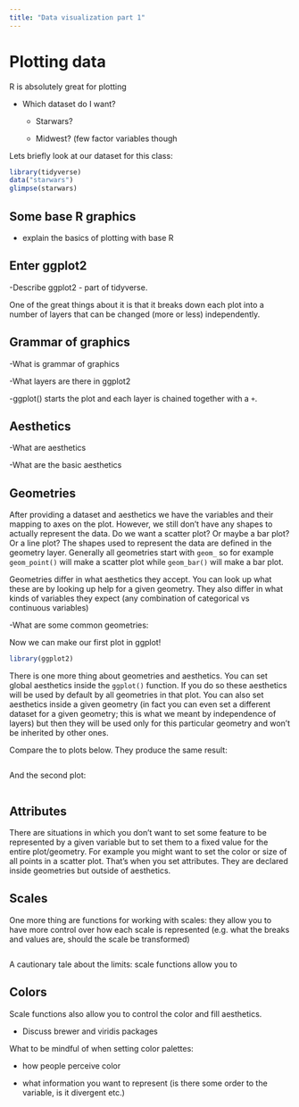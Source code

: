 ```yaml
---
title: "Data visualization part 1"
---
```


# Plotting data

R is absolutely great for plotting

-   Which dataset do I want?

    -   Starwars?

    -   Midwest? (few factor variables though

Lets briefly look at our dataset for this class:

```r
library(tidyverse)
data("starwars")
glimpse(starwars)
```

## Some base R graphics

-   explain the basics of plotting with base R

## Enter ggplot2

-Describe ggplot2 - part of tidyverse.

One of the great things about it is that it breaks down each plot into a number of layers that can be changed (more or less) independently.

## Grammar of graphics

-What is grammar of graphics

-What layers are there in ggplot2

-ggplot() starts the plot and each layer is chained together with a `+`.

## Aesthetics

-What are aesthetics

-What are the basic aesthetics

## Geometries

After providing a dataset and aesthetics we have the variables and their mapping to axes on the plot. However, we still don't have any shapes to actually represent the data. Do we want a scatter plot? Or maybe a bar plot? Or a line plot? The shapes used to represent the data are defined in the geometry layer. Generally all geometries start with `geom_` so for example `geom_point()` will make a scatter plot while `geom_bar()` will make a bar plot.

Geometries differ in what aesthetics they accept. You can look up what these are by looking up help for a given geometry. They also differ in what kinds of variables they expect (any combination of categorical vs continuous variables)

-What are some common geometries:

Now we can make our first plot in ggplot!

```r
library(ggplot2)
```

There is one more thing about geometries and aesthetics. You can set global aesthetics inside the `ggplot()` function. If you do so these aesthetics will be used by default by all geometries in that plot. You can also set aesthetics inside a given geometry (in fact you can even set a different dataset for a given geometry; this is what we meant by independence of layers) but then they will be used only for this particular geometry and won't be inherited by other ones.

Compare the to plots below. They produce the same result:

```r

```

And the second plot:

```r

```

## Attributes

There are situations in which you don't want to set some feature to be represented by a given variable but to set them to a fixed value for the entire plot/geometry. For example you might want to set the color or size of all points in a scatter plot. That's when you set attributes. They are declared inside geometries but outside of aesthetics.

## Scales

One more thing are functions for working with scales: they allow you to have more control over how each scale is represented (e.g. what the breaks and values are, should the scale be transformed)

```r

```

A cautionary tale about the limits: scale functions allow you to

## Colors

Scale functions also allow you to control the color and fill aesthetics.

-   Discuss brewer and viridis packages

What to be mindful of when setting color palettes:

-   how people perceive color

-   what information you want to represent (is there some order to the variable, is it divergent etc.)
